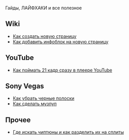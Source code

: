Гайды, ЛАЙФХАКИ и все полезное

==Wiki==
*[[Как создать новую страницу]]
*[[Как добавить инфоблок на новую страницу]]
==YouTube==
*[[Как поймать 21 кадр сразу в плеере YouTube]]
==Sony Vegas==
*[[Как убрать черные полоски]]
*[[Как сделать музпуп]]

== Прочее ==
* [[Где искать чиптюны и как разделить их на сплиты]]